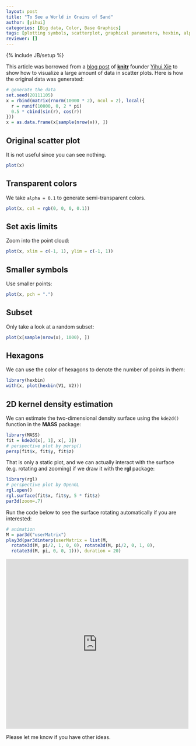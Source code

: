 ```yaml
---
layout: post
title: "To See a World in Grains of Sand"
author: [yihui]
categories: [Big data, Color, Base Graphics]
tags: [plotting symbols, scatterplot, graphical parameters, hexbin, alpha-transparency, overplotting, 2D kernel density estimation]
reviewer: []
---
```

{% include JB/setup %}

This article was borrowed from a [blog
post](http://yihui.name/en/2008/09/to-see-a-circle-in-a-pile-of-sand/) of
**[knitr](http://yihui.name/knitr/)** founder [Yihui Xie](http://yihui.name/) to show how to
visualize a large amount of data in scatter plots. Here is how the original data was generated:

```r
# generate the data
set.seed(20111105)
x = rbind(matrix(rnorm(10000 * 2), ncol = 2), local({
  r = runif(10000, 0, 2 * pi)
  0.5 * cbind(sin(r), cos(r))
}))
x = as.data.frame(x[sample(nrow(x)), ])
```

## Original scatter plot

It is not useful since you can see nothing.

```r
plot(x)
```

## Transparent colors

We take `alpha = 0.1` to generate semi-transparent colors.

```r
plot(x, col = rgb(0, 0, 0, 0.1))
```

## Set axis limits

Zoom into the point cloud:

```r
plot(x, xlim = c(-1, 1), ylim = c(-1, 1))
```

## Smaller symbols

Use smaller points:

```r
plot(x, pch = ".")
```

## Subset

Only take a look at a random subset:

```r
plot(x[sample(nrow(x), 1000), ])
```

## Hexagons

We can use the color of hexagons to denote the number of points in them:

```r
library(hexbin)
with(x, plot(hexbin(V1, V2)))
```

## 2D kernel density estimation

We can estimate the two-dimensional density surface using the `kde2d()` function in the **MASS**
package:

```r
library(MASS)
fit = kde2d(x[, 1], x[, 2])
# perspective plot by persp()
persp(fit$x, fit$y, fit$z)
```

That is only a static plot, and we can actually interact with the surface (e.g. rotating and
zooming) if we draw it with the **rgl** package:

```r
library(rgl)
# perspective plot by OpenGL
rgl.open()
rgl.surface(fit$x, fit$y, 5 * fit$z)
par3d(zoom=.7)
```

Run the code below to see the surface rotating automatically if you are interested:

```r
# animation
M = par3d("userMatrix")
play3d(par3dinterp(userMatrix = list(M,
  rotate3d(M, pi/2, 1, 0, 0), rotate3d(M, pi/2, 0, 1, 0),
  rotate3d(M, pi, 0, 0, 1))), duration = 20)
```

<iframe src="http://player.vimeo.com/video/4745847" width="500" height="465" frameborder="0"
webkitAllowFullScreen mozallowfullscreen allowFullScreen></iframe>

Please let me know if you have other ideas.
